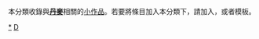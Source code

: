 {{Catnav|頁面分類|地理|国家|欧洲国家|丹麥}}
{{hiddencat}}
{{WPSS-cat}}
本分類收錄與'''[[丹麥|丹麥]]'''相關的[[Wikipedia:小作品|小作品]]。若要將條目加入本分類下，請加入'''{{tl|Denmark-stub}}'''，或者'''{{tl|丹麥小作品}}'''模板。

[[Category:丹麥|*]]
[[Category:歐洲小作品|D]]